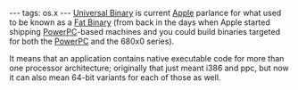 ---
tags: os.x
---
[[Universal Binary]] is current [[Apple]] parlance for what used to be known as a [[Fat Binary]] (from back in the days when Apple started shipping [[PowerPC]]-based machines and you could build binaries targeted for both the [[PowerPC]] and the 680x0 series).

It means that an application contains native executable code for more than one processor architecture; originally that just meant i386 and ppc, but now it can also mean 64-bit variants for each of those as well.
